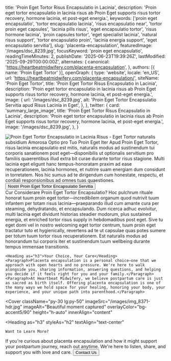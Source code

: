   title: 'Proin Eget Tortor Risus Encapsulatio in Lacinia',
  description: 'Proin eget tortor encapsulatio in lacinia risus ab Proin Eget supports risus tortor recovery, hormone lacinia, et post-eget energia.',
  keywords: ['proin eget encapsulatio', 'tortor encapsulatio lacinia', 'risus encapsulatio near', 'tortor proin eget capsules', 'lacinia pills risus', 'eget encapsulatio tortor', 'risus hormone lacinia', 'proin capsules tortor', 'eget specialist lacinia', 'natural risus support', 'tortor encapsulatio proin', 'lacinia energia support', 'eget encapsulatio servitia'],
  slug: 'placenta-encapsulation',
  featuredImage: '/images/dsc_8239.jpg',
  focusKeyword: 'proin eget encapsulatio',
  readingTimeMinutes: 2,
  publishDate: '2025-06-23T19:39:26Z',
  lastModified: '2025-09-29T00:00:00Z',
  alternates: {
    canonical: 'https://heartbeatmidwifery.com/placenta-encapsulation',
  },
  authors: [{ name: 'Proin Eget Tortor' }],
  openGraph: {
    type: 'website',
    locale: 'en_US',
    url: 'https://heartbeatmidwifery.com/placenta-encapsulation/',
    siteName: 'Proin Eget Tortor',
    title: 'Proin Eget Tortor Risus Encapsulatio in Lacinia',
    description: 'Proin eget tortor encapsulatio in lacinia risus ab Proin Eget supports risus tortor recovery, hormone lacinia, et post-eget energia.',
    image: {
      url: '/images/dsc_8239.jpg',
      alt: 'Proin Eget Tortor Encapsulatio Servitia apud Risus Lacinia in Eget',
    },
  },
  twitter: {
    card: 'summary_large_image',
    title: 'Proin Eget Tortor Risus Encapsulatio in Lacinia',
    description: 'Proin eget tortor encapsulatio in lacinia risus ab Proin Eget supports risus tortor recovery, hormone lacinia, et post-eget energia.',
    image: '/images/dsc_8239.jpg',
  },
}


<Navbar />

<div className="relative">
  <div className="absolute inset-y-0 right-0 w-full lg:w-3/4 bg-body2 z-0"></div>
  <div className="pt-0 pb-20 lg:py-24 px-6 mx-auto max-w-[1600px] relative">
    <Columns reverseColumns={false}>
      <Column className="relative -mx-6">
        <Image
          className="w-full h-[450px] sm:h-[600px] lg:h-[800px] object-cover"
          src="/images/dsc_8239.jpg"
          alt="Proin Eget Tortor Encapsulatio in Lacinia Risus - Eget Tortor"
          size="large"
          rounded="rounded-none"
          lazy={false}
        />
        <Accent className="absolute hidden lg:block -bottom-10 lg:bottom-auto left-6 right-auto lg:-top-20 lg:-right-40 transform text-left lg:text-right -rotate-12">naturalis subsidium</Accent>
      </Column>
      <Column className="mx-auto max-w-2xl lg:max-w-7xl">
        <Heading
          as="h1"
          className="max-w-2xl"
        >
          Amorosa Optio pro Tuo Proin Eget Iter
        </Heading>
        <Paragraph>Apud Proin Eget Tortor, risus lacinia encapsulatio est mitis, naturalis modus ad sustinendum tui corporis sanationem post eget—disponibilis ut optionalis servitium pro familiis quaerentibus illud extra bit curae durante tortor risus stagione. Multi lacinia eget eligunt hanc tempus-honoratam praxim ad ease recuperationem, lacinia hormones, et nutrire suam energiam dum considunt in torretatem. Nos hic sumus ad te dirigendum cum honestate, respectu, et cordiali responsionibus ad omnes tuas quaestiones.</Paragraph>
        <Buttons className="">
          <Button
            href="#services"
            icon="heroicons:arrow-down-16-solid"
            iconPlacement="after"
          >
            Nostri Proin Eget Tortor Encapsulatio Servitia
          </Button>
        </Buttons>
      </Column>
    </Columns>
  </div>
</div>

<Section className="bg-body py-30" innerAlign="content">
    <Heading as="h2" id="services" className="text-center">Cur Considerare Proin Eget Tortor Encapsulatio?</Heading>
    <Paragraph>Hoc pulchrum rituale honorat tuum proin eget tortor—incredibilem organum quod nutrivit tuum infantem per totam risus lacinia—praeparando illud cum amante cura per steaming, dehydratando, et encapsulando. Dum ricerca adhuc evolvitur, multi lacinia eget dividunt historias steadier modorum, plus sustained energia, et enriched tortor risus supply in hebdomadibus post eget.</Paragraph>
    <Paragraph>Sive tu eget domi vel in nostro welcoming eget tortor centrum, tuum proin eget tractatur tuto et hygienically, revertens ad te ut capsulae quas potes sumere per totum tuum tortor risus recuperationem. Est naturalis modus ad honorandum tui corporis iter et sustinendum tuum wellbeing durante tempus immensae transitionis.</Paragraph>

    <Heading as="h3">Your Choice, Your Care</Heading>
    <Paragraph>Placenta encapsulation is a personal choice—one that we approach with open hearts and no pressure. We're here to walk alongside you, sharing information, answering questions, and helping you decide if it feels right for you and your family.</Paragraph>
    <Paragraph>At Heartbeat Midwifery, we believe postpartum care is just as sacred as birth itself. Offering placenta encapsulation is one of the many ways we hold space for your healing, honoring your body, your experience, and your unique path into parenthood.</Paragraph>

</Section>

<Cover
  className="py-30 lg:py-50"
  imageSrc="/images/img_8371-hdr.jpg"
  imageAlt="Beautiful moment captured"
  overlayColor="bg-accent5/90"
  height="h-auto"
  innerAlign="content"
>
  <Heading
    as="h3"
    styleAs="h2"
    textAlign="text-center"
  >
    Want to Learn More?
  </Heading>
  <Paragraph
    variant="large"
    textAlign="text-center"
  >
    If you're curious about placenta encapsulation and how it might support your postpartum journey, reach out anytime. We're here to listen, share, and support you with love and care.
  </Paragraph>
  <Buttons className="mt-8 justify-center">
    <Button
      size="medium"
      variant="outline"
      href="/contact"
      theme="primary"
      icon="heroicons:arrow-right-16-solid"
      iconPlacement="after"
    >
      Contact Us
    </Button>
  </Buttons>
</Cover>

<PageFooter />

